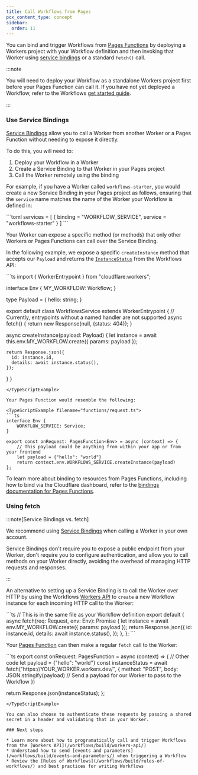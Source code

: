 ```yaml
---
title: Call Workflows from Pages
pcx_content_type: concept
sidebar:
  order: 11
---
```



You can bind and trigger Workflows from [Pages Functions](/pages/functions/) by deploying a Workers project with your Workflow definition and then invoking that Worker using [service bindings](/pages/functions/bindings/#service-bindings) or a standard `fetch()` call.

:::note

You will need to deploy your Workflow as a standalone Workers project first before your Pages Function can call it. If you have not yet deployed a Workflow, refer to the Workflows [get started guide](/workflows/get-started/guide/).

:::

### Use Service Bindings

[Service Bindings](/workers/runtime-apis/bindings/service-bindings/) allow you to call a Worker from another Worker or a Pages Function without needing to expose it directly.

To do this, you will need to:

1. Deploy your Workflow in a Worker
2. Create a Service Binding to that Worker in your Pages project
3. Call the Worker remotely using the binding

For example, if you have a Worker called `workflows-starter`, you would create a new Service Binding in your Pages project as follows, ensuring that the `service` name matches the name of the Worker your Workflow is defined in:

<WranglerConfig>
```toml
services = [
  { binding = "WORKFLOW_SERVICE", service = "workflows-starter" }
]
```
</WranglerConfig>

Your Worker can expose a specific method (or methods) that only other Workers or Pages Functions can call over the Service Binding.

In the following example, we expose a specific `createInstance` method that accepts our `Payload` and returns the [`InstanceStatus`](/workflows/build/workers-api/#instancestatus) from the Workflows API:

<TypeScriptExample filename="index.ts">
```ts
import { WorkerEntrypoint } from "cloudflare:workers";

interface Env {
	MY_WORKFLOW: Workflow;
}

type Payload = {
	hello: string;
}

export default class WorkflowsService extends WorkerEntrypoint<Env> {
  // Currently, entrypoints without a named handler are not supported
  async fetch() { return new Response(null, {status: 404}); }

  async createInstance(payload: Payload) {
    let instance = await this.env.MY_WORKFLOW.create({
    	params: payload
    });

    return Response.json({
      id: instance.id,
      details: await instance.status(),
    });
  }
}
```
</TypeScriptExample>

Your Pages Function would resemble the following:

<TypeScriptExample filename="functions/request.ts">
```ts
interface Env {
	WORKFLOW_SERVICE: Service;
}

export const onRequest: PagesFunction<Env> = async (context) => {
	// This payload could be anything from within your app or from your frontend
	let payload = {"hello": "world"}
	return context.env.WORKFLOWS_SERVICE.createInstance(payload)
};
```
</TypeScriptExample>

To learn more about binding to resources from Pages Functions, including how to bind via the Cloudflare dashboard, refer to the [bindings documentation for Pages Functions](/pages/functions/bindings/#service-bindings).

### Using fetch

:::note[Service Bindings vs. fetch]

We recommend using [Service Bindings](/workers/runtime-apis/bindings/service-bindings/) when calling a Worker in your own account.

Service Bindings don't require you to expose a public endpoint from your Worker, don't require you to configure authentication, and allow you to call methods on your Worker directly, avoiding the overhead of managing HTTP requests and responses.

:::

An alternative to setting up a Service Binding is to call the Worker over HTTP by using the Workflows [Workers API](/workflows/build/workers-api/#workflow) to `create` a new Workflow instance for each incoming HTTP call to the Worker:

<TypeScriptExample filename="index.ts">
```ts
// This is in the same file as your Workflow definition
export default {
  async fetch(req: Request, env: Env): Promise<Response> {
    let instance = await env.MY_WORKFLOW.create({
    	params: payload
    });
    return Response.json({
      id: instance.id,
      details: await instance.status(),
    });
  },
};
```
</TypeScriptExample>

Your [Pages Function](/pages/functions/get-started/) can then make a regular `fetch` call to the Worker:

<TypeScriptExample filename="functions/request.ts">
```ts
export const onRequest: PagesFunction<Env> = async (context) => {
	// Other code
	let payload = {"hello": "world"}
  const instanceStatus = await fetch("https://YOUR_WORKER.workers.dev/", {
  	method: "POST",
    body: JSON.stringify(payload) // Send a payload for our Worker to pass to the Workflow
  })

  return Response.json(instanceStatus);
};
```
</TypeScriptExample>

You can also choose to authenticate these requests by passing a shared secret in a header and validating that in your Worker.

### Next steps

* Learn more about how to programatically call and trigger Workflows from the [Workers API](/workflows/build/workers-api/)
* Understand how to send [events and parameters](/workflows/build/events-and-parameters/) when triggering a Workflow
* Review the [Rules of Workflows](/workflows/build/rules-of-workflows/) and best practices for writing Workflows
